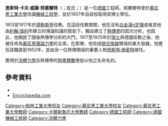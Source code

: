 '''恩斯特·卡夫·威廉·努塞爾特'''（{{lang-de|Ernst Kraft Wilhelm Nußelt}}；姓氏{{lang-en|Nusselt}}；{{bd|1882年|11月25日|1957年|9月1日}}）是一位[[德國|德國]]工程師。努賽爾特曾於[[慕尼黑工業大學|慕尼黑工業大學]]攻讀[[機械工程學|機械工程學]]，並於1907年自該校取得其博士學位。

1913至1917年於[[德勒斯登|德勒斯登]]任教。在這段任教期間，他在沒有[[白金漢π定理|白金漢π定理]]或者其他由[[約翰·斯特拉特，第三代瑞利男爵|約翰·瑞利]]所建立的理論知識的幫助下，獨自建立了[[熱傳學|熱傳學]]的因次分析。也因此，他開啟了隨後熱傳學分析的大門。1917至1925年於[[瑞士|瑞士]]與德國任教之後，他被任命為[[慕尼黑|慕尼黑]][[分析力學|理論力學]]的主席。在那裡，他完成[[熱交換器|熱交換器]]領域的重大發展。他擔任該職直到1952年，並由另一位熱傳領域的重要人物[[恩斯特·施密特|恩斯特·施密特]]接任。

應用於[[流體力學|流體力學]]及熱傳學的[[努塞爾數|努塞爾數]]便是以他之名命名的。

==參考資料==
*{{Cite web |url=http://www.seas.ucla.edu/jht/pioneers/pioneers.html |title=Hall of Pioneers |accessdate=2016-12-29 |date=2002-03-20 |deadurl=yes |archiveurl=https://web.archive.org/web/20020320205558/http://www.seas.ucla.edu/jht/pioneers/pioneers.html |archivedate=2002-03-20 }}
*[http://www.encyclopedia.com/doc/1G2-2830903203.html Encyclopedia.com] {{Wayback|url=http://www.encyclopedia.com/doc/1G2-2830903203.html |date=20160617220126 }}

{{Authority control}}
{{DEFAULTSORT:Nusselt, Wilhelm}}
[[Category:柏林工業大學校友|Category:柏林工業大學校友]]
[[Category:慕尼黑工業大學校友|Category:慕尼黑工業大學校友]]
[[Category:慕尼黑工業大學教師|Category:慕尼黑工業大學教師]]
[[Category:卡爾斯魯厄大學教師|Category:卡爾斯魯厄大學教師]]
[[Category:德國工程師|Category:德國工程師]]
[[Category:德國機械工程師|Category:德國機械工程師]]
[[Category:流體力學|Category:流體力學]]